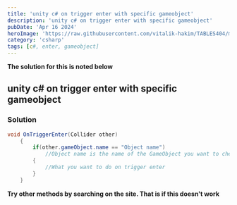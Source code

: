 ```yaml
---
title: 'unity c# on trigger enter with specific gameobject'
description: 'unity c# on trigger enter with specific gameobject'
pubDate: 'Apr 16 2024'
heroImage: 'https://raw.githubusercontent.com/vitalik-hakim/TABLES404/main/error_b/c%23.png'
category: 'csharp'
tags: [c#, enter, gameobject]
---
```


**The solution for this is noted below**

## unity c# on trigger enter with specific gameobject

### Solution

```csharp
void OnTriggerEnter(Collider other)
    {
        if(other.gameObject.name == "Object name")
			//Object name is the name of the GameObject you want to check for collisions with.
        {
			//What you want to do on trigger enter
        }
    }
```

**Try other methods by searching on the site. That is if this doesn't work**
